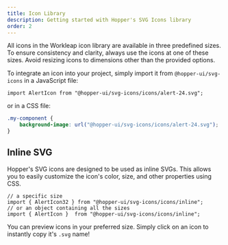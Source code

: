 ```yaml
---
title: Icon Library
description: Getting started with Hopper's SVG Icons library
order: 2
---
```


All icons in the Workleap icon library are available in three predefined sizes. To ensure consistency and clarity, always use the icons at one of these sizes. Avoid resizing icons to dimensions other than the provided options.

To integrate an icon into your project, simply import it from `@hopper-ui/svg-icons` in a JavaScript file:

```tsx
import AlertIcon from "@hopper-ui/svg-icons/icons/alert-24.svg";
```
or in a CSS file:
```css
.my-component {
    background-image: url("@hopper-ui/svg-icons/icons/alert-24.svg");
}
```

## Inline SVG

Hopper's SVG icons are designed to be used as inline SVGs. This allows you to easily customize the icon's color, size, and other properties using CSS.
```tsx
// a specific size
import { AlertIcon32 } from "@hopper-ui/svg-icons/icons/inline";
// or an object containing all the sizes
import { AlertIcon }  from "@hopper-ui/svg-icons/icons/inline";
```

You can preview icons in your preferred size. Simply click on an icon to instantly copy it's `.svg` name!

<Switcher type="svg"/>
